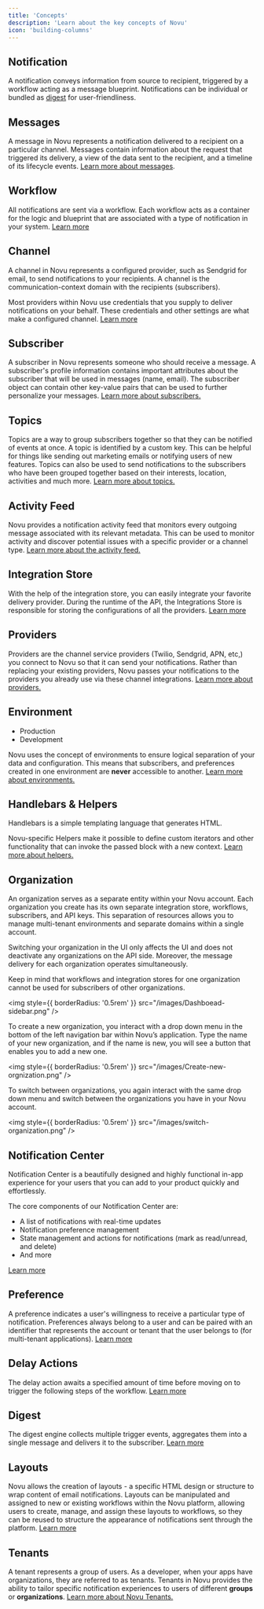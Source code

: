```yaml
---
title: 'Concepts'
description: 'Learn about the key concepts of Novu'
icon: 'building-columns'
---
```


## Notification

A notification conveys information from source to recipient, triggered by a workflow acting as a message blueprint. Notifications can be individual or bundled as [digest](/workflows/digest) for user-friendliness. 

## Messages

A message in Novu represents a notification delivered to a recipient on a particular channel. Messages contain information about the request that triggered its delivery, a view of the data sent to the recipient, and a timeline of its lifecycle events. [Learn more about messages](/workflows/messages).

## Workflow

All notifications are sent via a workflow. Each workflow acts as a container for the logic and blueprint that are associated with a type of notification in your system. [Learn more](/workflows/notification-workflows)

## Channel

A channel in Novu represents a configured provider, such as Sendgrid for email, to send notifications to your recipients. A channel is the communication-context domain with the recipients (subscribers). 

Most providers within Novu use credentials that you supply to deliver notifications on your behalf. These credentials and other settings are what make a configured channel. [Learn more](/channels-and-providers/introduction)

## Subscriber

A subscriber in Novu represents someone who should receive a message. A subscriber's profile information contains important attributes about the subscriber that will be used in messages (name, email). The subscriber object can contain other key-value pairs that can be used to further personalize your messages. [Learn more about subscribers.](/subscribers/subscribers)

## Topics

Topics are a way to group subscribers together so that they can be notified of events at once. A topic is identified by a custom key. This can be helpful for things like sending out marketing emails or notifying users of new features. Topics can also be used to send notifications to the subscribers who have been grouped together based on their interests, location, activities and much more. [Learn more about topics.](/subscribers/topics)

## Activity Feed

Novu provides a notification activity feed that monitors every outgoing message associated with its relevant metadata. This can be used to monitor activity and discover potential issues with a specific provider or a channel type. [Learn more about the activity feed.](/activity-feed/introduction)

## Integration Store

With the help of the integration store, you can easily integrate your favorite delivery provider. During the runtime of the API, the Integrations Store is responsible for storing the configurations of all the providers. [Learn more](/channels-and-providers/integration-store)

## Providers

Providers are the channel service providers (Twilio, Sendgrid, APN, etc,) you connect to Novu so that it can send your notifications. Rather than replacing your existing providers, Novu passes your notifications to the providers you already use via these channel integrations. [Learn more about providers.](/channels-and-providers/introduction)

## Environment

- Production
- Development

Novu uses the concept of environments to ensure logical separation of your data and configuration. This means that subscribers, and preferences created in one environment are **never** accessible to another. [Learn more about environments.](/platform/environments) 

## Handlebars & Helpers

Handlebars is a simple templating language that generates HTML. 

Novu-specific Helpers make it possible to define custom iterators and other functionality that can invoke the passed block with a new context. [Learn more about helpers.](/content-creation-design/handlebars-helpers)

## Organization

An organization serves as a separate entity within your Novu account. Each organization you create has its own separate integration store, workflows, subscribers, and API keys. This separation of resources allows you to manage multi-tenant environments and separate domains within a single account.

Switching your organization in the UI only affects the UI and does not deactivate any organizations on the API side. Moreover, the message delivery for each organization operates simultaneously.

Keep in mind that workflows and integration stores for one organization cannot be used for subscribers of other organizations.

<img
  style={{ borderRadius: '0.5rem' }}
  src="/images/Dashboead-sidebar.png"
/>

To create a new organization, you interact with a drop down menu in the bottom of the left navigation bar within Novu’s application. Type the name of your new organization, and if the name is new, you will see a button that enables you to add a new one.

<img
  style={{ borderRadius: '0.5rem' }}
  src="/images/Create-new-orgnization.png"
/>


To switch between organizations, you again interact with the same drop down menu and switch between the organizations you have in your Novu account.

<img
  style={{ borderRadius: '0.5rem' }}
  src="/images/switch-organization.png"
/>

## Notification Center

Notification Center is a beautifully designed and highly functional in-app experience for your users that you can add to your product quickly and effortlessly.

The core components of our Notification Center are:

- A list of notifications with real-time updates
- Notification preference management
- State management and actions for notifications (mark as read/unread, and delete)
- And more

[Learn more](/notification-center/introduction)

## Preference

A preference indicates a user's willingness to receive a particular type of notification. Preferences always belong to a user and can be paired with an identifier that represents the account or tenant that the user belongs to (for multi-tenant applications). [Learn more](/subscribers/preferences)

## Delay Actions

The delay action awaits a specified amount of time before moving on to trigger the following steps of the workflow. [Learn more](/workflows/delay-action)

## Digest

The digest engine collects multiple trigger events, aggregates them into a single message and delivers it to the subscriber. [Learn more](/workflows/digest)

## Layouts

Novu allows the creation of layouts - a specific HTML design or structure to wrap content of email notifications. Layouts can be manipulated and assigned to new or existing workflows within the Novu platform, allowing users to create, manage, and assign these layouts to workflows, so they can be reused to structure the appearance of notifications sent through the platform. [Learn more](/content-creation-design/layouts)

## Tenants

A tenant represents a group of users. As a developer, when your apps have organizations, they are referred to as tenants. Tenants in Novu provides the ability to tailor specific notification experiences to users of different **groups** or **organizations**. [Learn more about Novu Tenants.](/tenants/introduction)